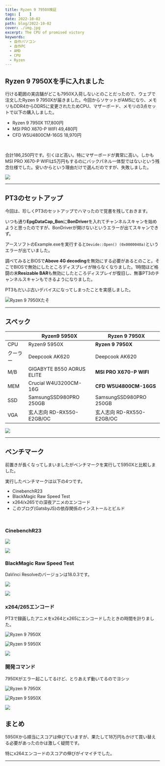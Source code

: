 ```yaml
---
title: Ryzen 9 7950X検証
tags: [    ]
date: 2022-10-02
path: blog/2022-10-02
cover: ./img.jpg
excerpt: The CPU of promised victory
keywords:
  - 自作パソコン
  - 自作PC
  - AMD
  - CPU
  - Ryzen
---
```


## Ryzen 9 7950Xを手に入れました

行ける範囲の実店舗がどこも7950X入荷しないとのことだったので、ウェブで注文したRyzen 9 7950Xが届きました。今回からソケットがAM5になり、メモリもDDR4からDDR5に変更されたためCPU、マザーボード、メモリの3点セットで以下の購入しました。

- Ryzen 9 7950X 117,800円
- MSI PRO X670-P WIFI 49,480円
- CFD W5U4800CM-16GS 18,970円

<br/>

合計186,250円です。引くほど高い。特にマザーボードが異常に高い。しかもMSI PRO X670-P WIFIは5万円もするのにバックパネル一体型ではないという残念仕様でした。安いからという理由だけで選んだのですが、失敗しました。

![](./img1.jpg)

---

## PT3のセットアップ

今回は、珍しくPT3のセットアップでハマったので覚書を残しておきます。

いつも通り**EpgDataCap_Bon**に**BonDriver**を入れてチャンネルスキャンを始めようと思ったのですが、BonDriverが開けないというエラーが出てスキャンできず。

アースソフトのExample.exeを実行すると`Devide::Open() (0x0000040a)`というエラーが出ていました。

調べてみるとBIOSで**Above 4G decoding**を無効にする必要があるとのこと。そこでBIOSで無効にしたところディスプレイが映らなくなりました。1時間ほど格闘の末**Resizable BAR**も無効にしたところディスプレイが復旧し、無事PT3のチャンネルスキャンもできるようになりました。

PT3もだいぶ古いデバイスになってしまったことを実感しました。

![Ryzen 9 7950Xたそ](./img2.jpg)

---

## スペック

|           | Ryzen9 5950X | Ryzen 9 7950X |
|-----------|------------|------------|
| CPU      | Ryzen9 5950X | **Ryzen 9 7950X** |
| クーラー  | Deepcook AK620 | Deepcook AK620 |
| M/B | GIGABYTE B550 AORUS ELITE | **MSI PRO X670-P WIFI** |
| MEM | Crucial W4U3200CM-16G | **CFD W5U4800CM-16GS** |
| SSD | SamsungSSD980PRO 250GB | SamsungSSD980PRO 250GB |
| VGA | 玄人志向 RD-RX550-E2GB/OC | 玄人志向 RD-RX550-E2GB/OC |

![](./img3.jpg)

---

## ベンチマーク

前置きが長くなってしまいましたがベンチマークを実行して5950Xと比較しました。

実行したベンチマークは以下の4つです。

- CinebenchR23
- BlackMagic Raw Speed Test
- x264/x265での深夜アニメのエンコード
- このブログ(GatsbyJS)の依存関係のインストールとビルド

<br/>

### CinebenchR23

![](./img4.jpg)

![](./img5.png)

### BlackMagic Raw Speed Test

DaVinci Resolveのバージョンは18.0.3です。

![](./img6.jpg)

![](./img7.png)

### x264/265エンコード

PT3で録画したアニメをx264とx265にエンコードしたときの時間を計りました。

![Ryzen 9 7950X](./img8.jpg)

![Ryzen 9 5950X](./img9.jpg)

![](./img10.png)

### 開発コマンド

7950Xがエラー起こしてるけど、とりあえず動いてるのでヨシッ

![Ryzen 9 7950X](./img12.jpg)

![Ryzen 9 5950X](./img11.jpg)

![](./img13.png)

## まとめ

5950Xから順当にスコアは伸びていますが、果たして18万円もかけて買い替える必要があったのかは激しく疑問です。

特にx264エンコードのスコアの伸びがイマイチでした。

---